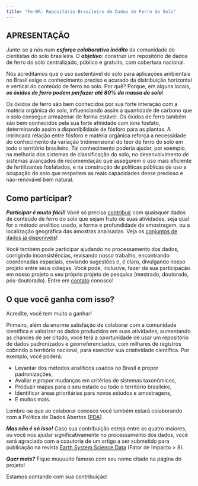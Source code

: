 ```yaml
---
title: "Fe-BR: Repositório Brasileiro de Dados de Ferro do Solo"
---
```


## APRESENTAÇÃO

Junte-se a nós num ***esforço colaborativo inédito*** da comunidade de cientistas do solo brasileira. O 
***objetivo***: construir um repositório de dados de ferro do solo centralizado, público e gratuito, com 
cobertura nacional.

Nós acreditamos que o uso sustentável do solo para aplicações ambientais no Brasil exige o conhecimento 
preciso e acurado da distribuição horizontal e vertical do conteúdo de ferro no solo. Por quê? Porque, em 
alguns locais, ***os óxidos de ferro podem perfazer até 80% da massa do solo***!

Os óxidos de ferro são bem conhecidos por sua forte interação com a matéria orgânica do solo, influenciando 
assim a quantidade de carbono que o solo consegue armazenar de forma estável. Os óxidos de ferro também são 
bem conhecidos pela sua forte afinidade com íons fosfato, determinando assim a disponibilidade de fósforo para
as plantas. A intrincada relação entre fósforo e matéria orgânica reforça a necessidade do conhecimento da
variação tridimensional do teor de ferro do solo em todo o território brasileiro. Tal conhecimento poderia 
ajudar, por exemplo, na melhoria dos sistemas de classificação do solo, no desenvolvimento de sistemas 
avançados de recomendação que assegurem o uso mais eficiente de fertilizantes fosfatados, e na construção de
políticas públicas de uso e ocupação do solo que respeitem as reais capacidades desse precioso e não-renovável
bem natural.

## Como participar?

***Participar é muito fácil!*** Você só precisa [contribuir](contribute.html) com quaisquer dados de conteúdo
de ferro do solo que sejam fruto de suas atividades, seja qual for o método analítico usado, a forma e
profundidade de amostragem, ou a localização geográfica das amostras analisadas.
Veja os [conjuntos de dados já disponíveis](data.html)!

Você também pode participar ajudando no processamento dos dados, corrigindo inconsistências, revisando nosso
trabalho, encontrando coordenadas espaciais, enviando sugestões e, é claro, divulgando nosso projeto entre 
seus colegas. Você pode, inclusive, fazer da sua participação em nosso projeto o seu próprio projeto de 
pesquisa (mestrado, doutorado, pós-doutorado). Entre em [contato](contact.html) conosco!

## O que você ganha com isso?

Acredite, você tem muito a ganhar!

Primeiro, além da enorme satisfação de colaborar com a comunidade científica e valorizar os dados produzidos 
em suas atividades, aumentando as chances de ser citado, você terá a oportunidade de usar um repositório de 
dados padronizados e georreferenciados, com milhares de registros cobrindo o território nacional, para 
exercitar sua criatividade científica. Por exemplo, você poderá:

* Levantar dos métodos analíticos usados no Brasil e propor padronizações,
* Avaliar e propor mudanças em critérios de sistemas taxonômicos,
* Produzir mapas para o seu estado ou todo o território brasileiro,
* Identificar áreas prioritárias para novos estudos e amostragens,
* E muitos mais.

Lembre-se que ao colaborar conosco você também estará colaborando com a Política de Dados Abertos
([PDA](http://wiki.dados.gov.br/Politica-de-Dados-Abertos.ashx)).

***Mas não é só isso!*** Caso sua contribuição esteja entre as quatro maiores, ou você nos ajudar
significativamente no processamento dos dados, você será agraciado com a coautoria de um artigo a ser 
submetido para publicação na revista [Earth System Science Data](http://earth-system-science-data.net/) 
(Fator de Impacto > 8).

***Quer mais?***  Fique muuuuito famoso com seu nome citado na página do projeto!

Estamos contando com sua contribuição!
